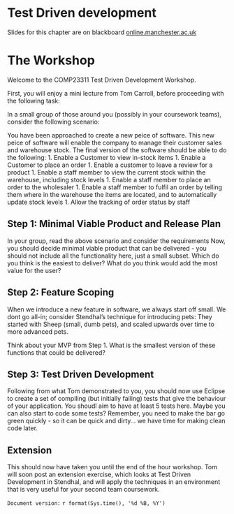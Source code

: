 # Test Driven development {#testing}
Slides for this chapter are on blackboard [online.manchester.ac.uk](https://online.manchester.ac.uk)

# The Workshop

Welcome to the COMP23311 Test Driven Development Workshop.

First, you will enjoy a mini lecture from Tom Carroll, before proceeding with the following task:


In a small group of those around you (possibly in your coursework teams), consider the following scenario:

You have been approached to create a new peice of software. This new peice of software will enable the company to manage their customer sales and warehouse stock.
The final version of the software should be able to do the following:
1. Enable a Customer to view in-stock items
1. Enable a Customer to place an order
1. Enable a customer to leave a review for a product
1. Enable a staff member to view the current stock within the warehouse, including stock levels
1. Enable a staff member to place an order to the wholesaler
1. Enable a staff member to fulfil an order by telling them where in the warehouse the items are located, and to automatically update stock levels
1. Allow the tracking of order status by staff

## Step 1: Minimal Viable Product and Release Plan
In your group, read the above scenario and consider the requirements
Now, you should decide minimal viable product that can be delivered - you should not include all the functionality here, just a small subset. Which do you think is the easiest to deliver? What do you think would add the most value for the user?

## Step 2: Feature Scoping
When we introduce a new feature in software, we always start off small. We dont go all-in; consider Stendhal's technique for introducing pets: They started with Sheep (small, dumb pets), and scaled upwards over time to more advanced pets.

Think about your MVP from Step 1. What is the smallest version of these functions that could be delivered?

## Step 3: Test Driven Development
Following from what Tom demonstrated to you, you should now use Eclipse to create a set of compiling (but initially failing) tests that give the behaviour of your application. You shoudl aim to have at least 5 tests here. Maybe you can also start to code some tests? Remember, you need to make the bar go green quickly - so it can be quick and dirty... we have time for making clean code later.

## Extension
This should now have taken you until the end of the hour workshop. Tom will soon post an extension exercise, which looks at Test Driven Development in Stendhal, and will apply the techniques in an environment that is very useful for your second team coursework.

`Document version:` `r format(Sys.time(), '%d %B, %Y')`
